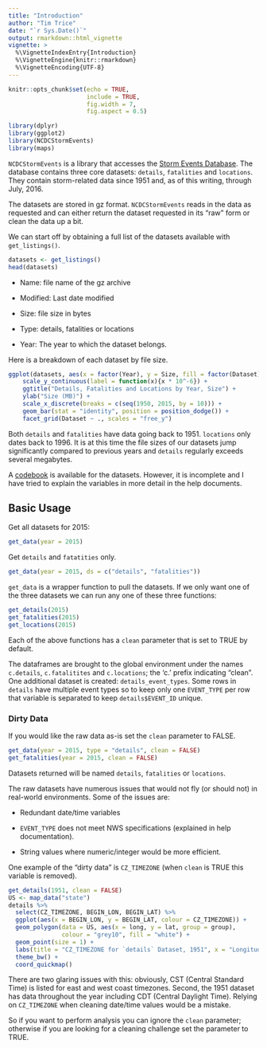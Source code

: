 ```yaml
---
title: "Introduction"
author: "Tim Trice"
date: "`r Sys.Date()`"
output: rmarkdown::html_vignette
vignette: >
  %\VignetteIndexEntry{Introduction}
  %\VignetteEngine{knitr::rmarkdown}
  %\VignetteEncoding{UTF-8}
---
```


```r
knitr::opts_chunk$set(echo = TRUE, 
                      include = TRUE, 
                      fig.width = 7, 
                      fig.aspect = 0.5)
```

```r
library(dplyr)
library(ggplot2)
library(NCDCStormEvents)
library(maps)
```

`NCDCStormEvents` is a library that accesses the [Storm Events Database](https://www.ncdc.noaa.gov/stormevents/details.jsp). The database contains three core datasets: `details`, `fatalities` and `locations`. They contain storm-related data since 1951 and, as of this writing, through July, 2016. 

The datasets are stored in gz format. `NCDCStormEvents` reads in the data as requested and can either return the dataset requested in its "raw" form or clean the data up a bit. 

We can start off by obtaining a full list of the datasets available with `get_listings()`.

```r
datasets <- get_listings()
head(datasets)
```

  * Name: file name of the gz archive
  
  * Modified: Last date modified
  
  * Size: file size in bytes
  
  * Type: details, fatalities or locations
  
  * Year: The year to which the dataset belongs.

Here is a breakdown of each dataset by file size.

```r
ggplot(datasets, aes(x = factor(Year), y = Size, fill = factor(Dataset))) + 
    scale_y_continuous(label = function(x){x * 10^-6}) + 
    ggtitle("Details, Fatalities and Locations by Year, Size") + 
    ylab("Size (MB)") + 
    scale_x_discrete(breaks = c(seq(1950, 2015, by = 10))) + 
    geom_bar(stat = "identity", position = position_dodge()) + 
    facet_grid(Dataset ~ ., scales = "free_y")
```

Both `details` and `fatalities` have data going back to 1951. `locations` only dates back to 1996. It is at this time the file sizes of our datasets jump significantly compared to previous years and `details` regularly exceeds several megabytes. 

A [codebook](http://www1.ncdc.noaa.gov/pub/data/swdi/stormevents/csvfiles/Storm-Data-Export-Format.docx) is available for the datasets. However, it is incomplete and I have tried to explain the variables in more detail in the help documents. 

## Basic Usage

Get all datasets for 2015:

```r
get_data(year = 2015)
```

Get `details` and `fatatities` only.

```r
get_data(year = 2015, ds = c("details", "fatalities"))
```

`get_data` is a wrapper function to pull the datasets. If we only want one of the three datasets we can run any one of these three functions:

```r
get_details(2015)
get_fatalities(2015)
get_locations(2015)
```

Each of the above functions has a `clean` parameter that is set to TRUE by default.

The dataframes are brought to the global environment under the names `c.details`, `c.fatalitites` and `c.locations`; the 'c.' prefix indicating "clean". One additional dataset is created: `details_event_types`. Some rows in `details` have multiple event types so to keep only one `EVENT_TYPE` per row that variable is separated to keep `details$EVENT_ID` unique.

### Dirty Data

If you would like the raw data as-is set the `clean` parameter to FALSE.

```r
get_data(year = 2015, type = "details", clean = FALSE)
get_fatalities(year = 2015, clean = FALSE)
```

Datasets returned will be named `details`, `fatalities` or `locations`.

The raw datasets have numerous issues that would not fly (or should not) in real-world environments. Some of the issues are:

  * Redundant date/time variables
  
  * `EVENT_TYPE` does not meet NWS specifications (explained in help documentation).
  
  * String values where numeric/integer would be more efficient.

One example of the "dirty data" is `CZ_TIMEZONE` (when `clean` is TRUE this variable is removed).

```r
get_details(1951, clean = FALSE)
US <- map_data("state")
details %>% 
  select(CZ_TIMEZONE, BEGIN_LON, BEGIN_LAT) %>% 
  ggplot(aes(x = BEGIN_LON, y = BEGIN_LAT, colour = CZ_TIMEZONE)) + 
  geom_polygon(data = US, aes(x = long, y = lat, group = group), 
               colour = "grey10", fill = "white") + 
  geom_point(size = 1) + 
  labs(title = "CZ_TIMEZONE for `details` Dataset, 1951", x = "Longitude", y = "Latitude") + 
  theme_bw() + 
  coord_quickmap()
```

There are two glaring issues with this: obviously, CST (Central Standard Time) is listed for east and west coast timezones. Second, the 1951 dataset has data throughout the year including CDT (Central Daylight Time). Relying on `CZ_TIMEZONE` when cleaning date/time values would be a mistake.

So if you want to perform analysis you can ignore the `clean` parameter; otherwise if you are looking for a cleaning challenge set the parameter to TRUE.
